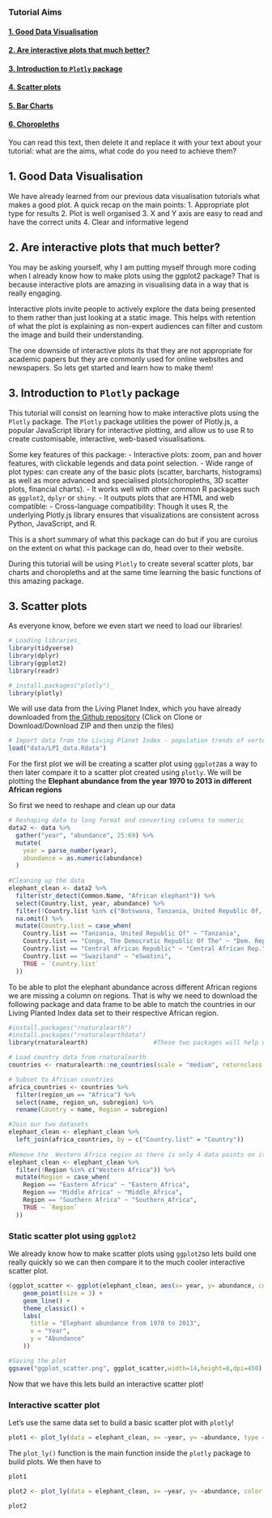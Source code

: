 
### Tutorial Aims

#### <a href="#section1"> 1. Good Data Visualisation</a>

#### <a href="#section2"> 2. Are interactive plots that much better?</a>

#### <a href="#section3"> 3. Introduction to `Plotly` package</a>

#### <a href="#section4"> 4. Scatter plots</a>

#### <a href="#section5"> 5. Bar Charts</a>

#### <a href="#section6"> 6. Choropleths</a>

You can read this text, then delete it and replace it with your text about your tutorial: what are the aims, what code do you need to achieve them?


<a name="section1"></a>

## 1. Good Data Visualisation
We have already learned from our previous data visualisation tutorials what makes a good plot. A quick recap on the main points:
1. Appropriate plot type for results
2. Plot is well organised
3. X and Y axis are easy to read and have the correct units
4. Clear and informative legend

<a name="section2"></a>

## 2. Are interactive plots that much better?

You may be asking yourself, why I am putting myself through more coding when I already know how to make plots using the ggplot2 package? That is because interactive plots are amazing in visualising data in a way that is really engaging.

Interactive plots invite people to actively explore the data being presented to them rather than just looking at a static image. This helps with retention of what the plot is explaining as non-expert audiences can filter and custom the image and build their understanding.

The one downside of interactive plots its that they are not appropriate for academic papers but they are commonly used for online websites and newspapers. So lets get started and learn how to make them!

<a name="section3"></a>

## 3. Introduction to `Plotly` package

This tutorial will consist on learning how to make interactive plots using the `Plotly` package. The `Plotly` package utilities the power of Plotly.js, a popular JavaScript library for interactive plotting, and allow us to use R to create customisable, interactive, web-based visualisations.

Some key features of this package:
- Interactive plots: zoom, pan and hover features, with clickable legends and data point selection.
- Wide range of plot types: can create any of the basic plots (scatter, barcharts, histograms) as well as more advanced and specialised plots(choropleths, 3D scatter plots, financial charts).
- It works well with other common R packages such as `ggplot2`, `dplyr` or `shiny`.
- It outputs plots that are HTML and web compatible: 
- Cross-language compatibility: Though it uses R, the underlying Plotly.js library ensures that visualizations are consistent across Python, JavaScript, and R.

This is a short summary of what this package can do but if you are curoius on the extent on what this package can do, head over to their website.

During this tutorial will be using `Plotly` to create several scatter plots, bar charts and choropleths and at the same time learning the basic functions of this amazing package. 

<a name="section4"></a>

## 3. Scatter plots
As everyone know, before we even start we need to load our libraries!

```r
#_Loading libraries_
library(tidyverse)
library(dplyr)
library(ggplot2)
library(readr)

#_install.packages("plotly")_
library(plotly)

```

We will use data from the Living Planet Index, which you have already downloaded from [the Github repository](https://github.com/ourcodingclub/CC-4-Datavis) (Click on Clone or Download/Download ZIP and then unzip the files)

```r
# Import data from the Living Planet Index - population trends of vertebrate species from 1970 to 2014
load("data/LPI_data.Rdata")
```
For the first plot we will be creating a scatter plot using `ggplot2`as a way to then later compare it to a scatter plot created using `plotly`.
We will be plotting the __Elephant abundance from the year 1970 to 2013 in different African regions__

So first we need to reshape and clean up our data

```r
# Reshaping data to long format and converting columns to numeric
data2 <- data %>%
  gather("year", "abundance", 25:69) %>%
  mutate(
    year = parse_number(year),
    abundance = as.numeric(abundance)
  )
  
#Cleaning up the data
elephant_clean <- data2 %>%
  filter(str_detect(Common.Name, "African elephant")) %>%
  select(Country.list, year, abundance) %>%
  filter(!Country.list %in% c("Botswana, Tanzania, United Republic Of, South Africa, Uganda, Zimbabwe")) %>%
  na.omit() %>% 
  mutate(Country.list = case_when(
    Country.list == "Tanzania, United Republic Of" ~ "Tanzania",
    Country.list == "Congo, The Democratic Republic Of The" ~ "Dem. Rep. Congo",
    Country.list == "Central African Republic" ~ "Central African Rep.",
    Country.list == "Swaziland" ~ "eSwatini",
    TRUE ~ `Country.list`
  ))
```

To be able to plot the elephant abundance across different African regions we are missing a column on regions. That is why we need to download the following package and data frame to be able to match the countries in our Living Planted Index data set to their respective African region.

```r
#install.packages("rnaturalearth")
#install.packages("rnaturalearthdata")
library(rnaturalearth)                  #These two packages will help us download data for countries and regions

# Load country data from rnaturalearth
countries <- rnaturalearth::ne_countries(scale = "medium", returnclass = "sf")

# Subset to African countries
africa_countries <- countries %>%
  filter(region_un == "Africa") %>%
  select(name, region_un, subregion) %>%
  rename(Country = name, Region = subregion)

#Join our two datasets
elephant_clean <- elephant_clean %>%
  left_join(africa_countries, by = c("Country.list" = "Country"))
  
#Remove the  Western Africa region as there is only 4 data points on it and rename our other regions to make future coding easier 
elephant_clean <- elephant_clean %>% 
  filter(!Region %in% c("Western Africa")) %>% 
  mutate(Region = case_when(
    Region == "Eastern Africa" ~ "Eastern_Africa",
    Region == "Middle Africa" ~ "Middle_Africa",
    Region == "Southern Africa" ~ "Southern_Africa",
    TRUE ~ `Region`
  ))

```
 
### Static scatter plot using `ggplot2`

We already know how to make scatter plots using `ggplot2`so lets build one really quickly so we can then compare it to the much cooler interactive scatter plot.

```r
(ggplot_scatter <- ggplot(elephant_clean, aes(x= year, y= abundance, colour = Region)) +
    geom_point(size = 3) +
    geom_line() +
    theme_classic() +
    labs(
      title = "Elephant abundance from 1970 to 2013",
      x = "Year",
      y = "Abundance"
    ))
```


```r
#Saving the plot
ggsave("ggplot_scatter.png", ggplot_scatter,width=14,height=8,dpi=450)
```

Now that we have this lets build an interactive scatter plot!

### Interactive scatter plot

Let's use the same data set to build a basic scatter plot with `plotly`!

```r
plot1 <- plot_ly(data = elephant_clean, x= ~year, y= ~abundance, type = "scatter", mode = "markers")
```
The `plot_ly()` function is the main function inside the `plotly` package to build plots. We then have to

```r
plot1
```

```r
plot2 <- plot_ly(data = elephant_clean, x= ~year, y= ~abundance, color = ~Region, type= "scatter", mode = "markers")
```


```r
plot2
```



